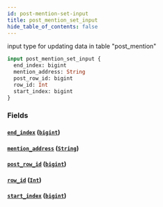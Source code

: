 ```yaml
---
id: post-mention-set-input
title: post_mention_set_input
hide_table_of_contents: false
---
```


input type for updating data in table "post_mention"

```graphql
input post_mention_set_input {
  end_index: bigint
  mention_address: String
  post_row_id: bigint
  row_id: Int
  start_index: bigint
}
```

### Fields

#### [`end_index`](#) ([`bigint`](../scalars/bigint))

#### [`mention_address`](#) ([`String`](../scalars/string))

#### [`post_row_id`](#) ([`bigint`](../scalars/bigint))

#### [`row_id`](#) ([`Int`](../scalars/int))

#### [`start_index`](#) ([`bigint`](../scalars/bigint))
